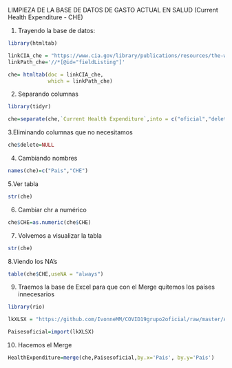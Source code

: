 LIMPIEZA DE LA BASE DE DATOS DE GASTO ACTUAL EN SALUD (Current Health Expenditure - CHE)

1. Trayendo la base de datos:

```r
library(htmltab)

linkCIA_che = "https://www.cia.gov/library/publications/resources/the-world-factbook/fields/409.html"
linkPath_che='//*[@id="fieldListing"]'

che= htmltab(doc = linkCIA_che,
             which = linkPath_che)

```

2. Separando columnas

```r
library(tidyr)

che=separate(che,`Current Health Expenditure`,into = c("oficial","delete"),"%")
```

3.Eliminando columnas que no necesitamos

```r
che$delete=NULL
```

4. Cambiando nombres

```r
names(che)=c("Pais","CHE")
```


5.Ver tabla

```r
str(che)
```

6. Cambiar chr a numérico

```r
che$CHE=as.numeric(che$CHE)
```

7. Volvemos a visualizar la tabla

```r
str(che)
```


8.Viendo los NA's

```r
table(che$CHE,useNA = "always")
```


9. Traemos la base de Excel para que con el Merge quitemos los países innecesarios

```r
library(rio)
```

```r
lkXLSX = "https://github.com/IvonneMM/COVID19grupo2oficial/raw/master/America%20y%20Europa3%20(3)%20(1)%20(1).xls"

Paisesoficial=import(lkXLSX)
```

10. Hacemos el Merge

```r
HealthExpenditure=merge(che,Paisesoficial,by.x='Pais', by.y='Pais')
```





